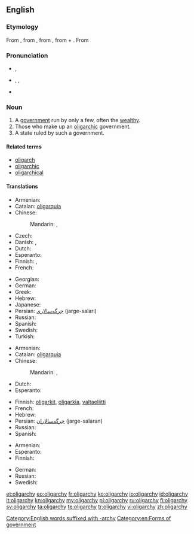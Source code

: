 ==English==

===Etymology===
From {{etyl|fr}} {{term|oligarchie|lang=fr}}, from {{etyl|la}} {{term|oligarchia|lang=la}}, from {{etyl|grc}} {{term|ὀλιγαρχία|sc=polytonic|tr=oligarchia|lang=grc}}, from {{term|ὀλίγος|sc=polytonic|tr=oligos||few|lang=grc}} + {{term|ἀρχή|sc=polytonic|tr=archē||rule|lang=grc}}.
From {{confix|oligo|archy}}

===Pronunciation===
* {{a|UK}} {{IPA|/ˈɒlɪɡɑːki/}}, {{SAMPA|/"QlIgA:ki/}}
* {{a|US}} {{enPR|älʹĭ-gär'kē|ōlʹĭ-gär'kē}}, {{IPA|/ˈɑːlɪˌɡɑrki/|/ˈoʊlɪˌɡɑrki/}}, {{SAMPA|/"A:lI%gArki/|/"oUlI%gArki/}}
* {{audio|en-uk-oligarchy.ogg|Audio (UK)}}

===Noun===
{{wikipedia}}
{{en-noun|oligarch|ies}}

# A [[government]] run by only a few, often the [[wealthy]].
# Those who make up an [[oligarchic]] government.
# A state ruled by such a government.

====Related terms====
* [[oligarch]]
* [[oligarchic]]
* [[oligarchical]]

====Translations====
{{trans-top|Government by only a few}}
* Armenian: {{t|hy|օլիգարխիա|tr=ōligarxia|sc=Armn}}
* Catalan: [[oligarquia]] {{f}}
* Chinese:
*: Mandarin: {{t|cmn|寡頭政治|sc=Hani}}, {{t|cmn|寡头政治|tr=guǎtóu zhèngzhì|sc=Hani}}
* Czech: {{t|cs|oligarchie|f}}
* Danish: {{t|da|oligarki|n}}, {{t|da|fåmandsvælde|n|c}}
* Dutch: {{t-|nl|oligarchie|f}}
* Esperanto: {{t|eo|oligarĥio}}
* Finnish: {{t-|fi|harvainvalta}}, {{t+|fi|oligarkia}}
* French: {{t+|fr|oligarchie|f}}
{{trans-mid}}
* Georgian: {{t|ka|ოლიგარქია|sc=Geor|xs=Georgian}}
* German: {{t+|de|Oligarchie|f}}
* Greek: {{t|el|ολιγαρχία|f}}
* Hebrew: {{t+|he|אוליגרכיה|f}}
* Japanese: {{t|ja|寡頭政治|tr=かとうせいじ, katō seiji}}
* Persian: [[جرگه‌سالاری]] (jarge-salari)
* Russian: {{t|ru|олигархия|f|tr=oligárxija}}
* Spanish: {{t+|es|oligarquía|f}}
* Swedish: {{t|sv|oligarki|n}}
* Turkish: {{t+|tr|oligarşi}}
{{trans-bottom}}

{{trans-top|Those who make up an oligarchic government}}
* Armenian: {{t|hy|օլիգարխիա|tr=ōligarxia|sc=Armn}}
* Catalan: [[oligarquia]] {{f}}
* Chinese:
*: Mandarin: {{t-|cmn|寡頭|sc=Hani}}, {{t-|cmn|寡头|tr=guǎtóu|sc=Hani}}
* Dutch: {{t-|nl|oligarchie|f}}
* Esperanto: {{t|eo|oligarĥio}}
{{trans-mid}}
* Finnish: [[oligarkki|oligarkit]], [[oligarkia]], [[valtaeliitti]]
* French: {{t+|fr|oligarchie|f}}
* Hebrew: {{t+|he|אוליגרכיה|f}}
* Persian: [[جرگه‌سالاران]] (jarge-salaran)
* Russian: {{t|ru|олигархия|f|tr=oligárxija}}
* Spanish: {{t+|es|oligarquía|f}}
{{trans-bottom}}

{{trans-top|State ruled by such a government}}
* Armenian: {{t|hy|օլիգարխիա|tr=ōligarxia|sc=Armn}}
* Esperanto: {{t|eo|oligarĥio}}
* Finnish: {{t+|fi|oligarkia}}
{{trans-mid}}
* German: {{t+|de|Oligarchie|f}}
* Russian: {{t|ru|олигархия|f|tr=oligárxija}}
* Swedish: {{t|sv|oligarki|n}}
{{trans-bottom}}

[[Category:English words suffixed with -archy]]
[[Category:en:Forms of government]]

[[et:oligarchy]]
[[eo:oligarchy]]
[[fr:oligarchy]]
[[ko:oligarchy]]
[[io:oligarchy]]
[[id:oligarchy]]
[[it:oligarchy]]
[[kn:oligarchy]]
[[my:oligarchy]]
[[pl:oligarchy]]
[[ru:oligarchy]]
[[fi:oligarchy]]
[[sv:oligarchy]]
[[ta:oligarchy]]
[[te:oligarchy]]
[[tr:oligarchy]]
[[vi:oligarchy]]
[[zh:oligarchy]]